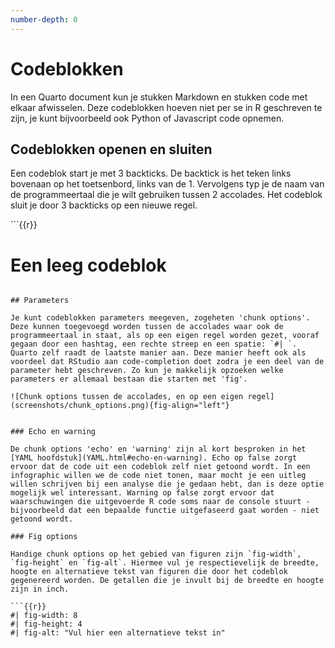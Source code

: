 ```yaml
---
number-depth: 0
---
```


# Codeblokken {.unnumbered}

In een Quarto document kun je stukken Markdown en stukken code met elkaar afwisselen. Deze codeblokken hoeven niet per se in R geschreven te zijn, je kunt bijvoorbeeld ook Python of Javascript code opnemen. 

## Codeblokken openen en sluiten
Een codeblok start je met 3 backticks. De backtick is het teken links bovenaan op het toetsenbord, links van de 1. Vervolgens typ je de naam van de programmeertaal die je wilt gebruiken tussen 2 accolades. Het codeblok sluit je door 3 backticks op een nieuwe regel.

```{{r}}

# Een leeg codeblok

```

## Parameters

Je kunt codeblokken parameters meegeven, zogeheten 'chunk options'. Deze kunnen toegevoegd worden tussen de accolades waar ook de programmeertaal in staat, als op een eigen regel worden gezet, vooraf gegaan door een hashtag, een rechte streep en een spatie: `#| `. Quarto zelf raadt de laatste manier aan. Deze manier heeft ook als voordeel dat RStudio aan code-completion doet zodra je een deel van de parameter hebt geschreven. Zo kun je makkelijk opzoeken welke parameters er allemaal bestaan die starten met 'fig'.

![Chunk options tussen de accolades, en op een eigen regel](screenshots/chunk_options.png){fig-align="left"}


### Echo en warning

De chunk options 'echo' en 'warning' zijn al kort besproken in het [YAML hoofdstuk](YAML.html#echo-en-warning). Echo op false zorgt ervoor dat de code uit een codeblok zelf niet getoond wordt. In een infographic willen we de code niet tonen, maar mocht je een uitleg willen schrijven bij een analyse die je gedaan hebt, dan is deze optie mogelijk wel interessant. Warning op false zorgt ervoor dat waarschuwingen die uitgevoerde R code soms naar de console stuurt - bijvoorbeeld dat een bepaalde functie uitgefaseerd gaat worden - niet getoond wordt. 

### Fig options

Handige chunk options op het gebied van figuren zijn `fig-width`, `fig-height` en `fig-alt`. Hiermee vul je respectievelijk de breedte, hoogte en alternatieve tekst van figuren die door het codeblok gegenereerd worden. De getallen die je invult bij de breedte en hoogte zijn in inch.

```{{r}}
#| fig-width: 8
#| fig-height: 4
#| fig-alt: "Vul hier een alternatieve tekst in"

```





